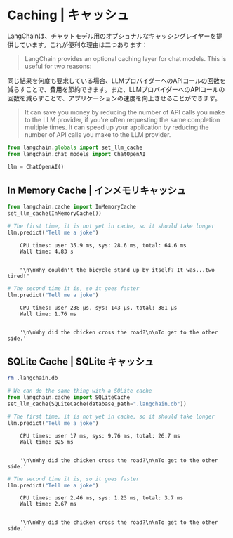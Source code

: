 # Caching | キャッシュ

LangChainは、チャットモデル用のオプショナルなキャッシングレイヤーを提供しています。これが便利な理由は二つあります：

> LangChain provides an optional caching layer for chat models. This is useful for two reasons:

同じ結果を何度も要求している場合、LLMプロバイダーへのAPIコールの回数を減らすことで、費用を節約できます。また、LLMプロバイダーへのAPIコールの回数を減らすことで、アプリケーションの速度を向上させることができます。

> It can save you money by reducing the number of API calls you make to the LLM provider, if you're often requesting the same completion multiple times.
> It can speed up your application by reducing the number of API calls you make to the LLM provider.

```python
from langchain.globals import set_llm_cache
from langchain.chat_models import ChatOpenAI

llm = ChatOpenAI()
```

## In Memory Cache | インメモリキャッシュ

```python
from langchain.cache import InMemoryCache
set_llm_cache(InMemoryCache())

# The first time, it is not yet in cache, so it should take longer
llm.predict("Tell me a joke")
```

<CodeOutputBlock lang="python">

```
    CPU times: user 35.9 ms, sys: 28.6 ms, total: 64.6 ms
    Wall time: 4.83 s


    "\n\nWhy couldn't the bicycle stand up by itself? It was...two tired!"
```

</CodeOutputBlock>

```python
# The second time it is, so it goes faster
llm.predict("Tell me a joke")
```

<CodeOutputBlock lang="python">

```
    CPU times: user 238 µs, sys: 143 µs, total: 381 µs
    Wall time: 1.76 ms


    '\n\nWhy did the chicken cross the road?\n\nTo get to the other side.'
```

</CodeOutputBlock>

## SQLite Cache | SQLite キャッシュ

```bash
rm .langchain.db
```

```python
# We can do the same thing with a SQLite cache
from langchain.cache import SQLiteCache
set_llm_cache(SQLiteCache(database_path=".langchain.db"))
```

```python
# The first time, it is not yet in cache, so it should take longer
llm.predict("Tell me a joke")
```

<CodeOutputBlock lang="python">

```
    CPU times: user 17 ms, sys: 9.76 ms, total: 26.7 ms
    Wall time: 825 ms


    '\n\nWhy did the chicken cross the road?\n\nTo get to the other side.'
```

</CodeOutputBlock>

```python
# The second time it is, so it goes faster
llm.predict("Tell me a joke")
```

<CodeOutputBlock lang="python">

```
    CPU times: user 2.46 ms, sys: 1.23 ms, total: 3.7 ms
    Wall time: 2.67 ms


    '\n\nWhy did the chicken cross the road?\n\nTo get to the other side.'
```

</CodeOutputBlock>
